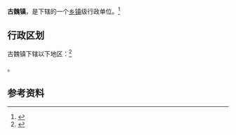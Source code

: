 {{中国乡级行政区|14/08/30/100/000}}

'''古魏镇'''，是{{PRC admin/fullname|14/08/30/100/000|3}}下辖的一个[[乡镇|乡镇]]级行政单位。<ref>{{PRC admin/ref sgc|{{PRC admin/parent|14/08/30/100/000}}}}</ref>

== 行政区划 ==

古魏镇下辖以下地区：<ref>{{PRC admin/ref sgc|14/08/30/100/000}}</ref>

{{PRC admin/children|14/08/30/100/000}}。

== 参考资料 ==

{{reflist}}

{{行政区划小作品}}
{{PRC admin/navcat|14/08/30/100/000}}
